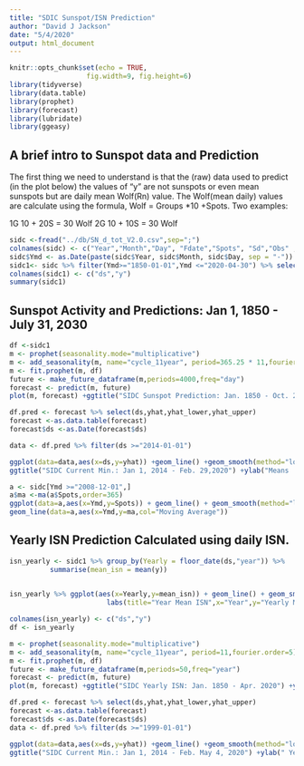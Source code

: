 ```yaml
---
title: "SDIC Sunspot/ISN Prediction"
author: "David J Jackson"
date: "5/4/2020"
output: html_document
---
```


```r
knitr::opts_chunk$set(echo = TRUE,
                   fig.width=9, fig.height=6)
library(tidyverse)
library(data.table)
library(prophet)
library(forecast)
library(lubridate)
library(ggeasy)
```

## A brief intro to Sunspot data and Prediction

The first thing we need to understand is that the (raw) data used to predict (in the plot below) the values of "y" are not sunspots or even mean sunspots but are daily mean Wolf(Rn) value. The Wolf(mean daily) values are calculate using the formula, Wolf = Groups *10 +Spots. Two examples:

1G 10 + 20S = 30 Wolf 2G 10 + 10S = 30 Wolf

```r
sidc <-fread("../db/SN_d_tot_V2.0.csv",sep=";")
colnames(sidc) <- c("Year","Month","Day", "Fdate","Spots", "Sd","Obs" ,"Defin"  )
sidc$Ymd <- as.Date(paste(sidc$Year, sidc$Month, sidc$Day, sep = "-"))
sidc1<- sidc %>% filter(Ymd>="1850-01-01",Ymd <="2020-04-30") %>% select(Ymd,Spots)
colnames(sidc1) <- c("ds","y")
summary(sidc1)
```

## Sunspot Activity and Predictions: Jan 1, 1850 - July 31, 2030

```r
df <-sidc1 
m <- prophet(seasonality.mode="multiplicative")
m <- add_seasonality(m, name="cycle_11year", period=365.25 * 11,fourier.order=5)
m <- fit.prophet(m, df)
future <- make_future_dataframe(m,periods=4000,freq="day")
forecast <- predict(m, future)
plot(m, forecast) +ggtitle("SIDC Sunspot Prediction: Jan. 1850 - Oct. 2019") +ylab("Predicted Mean Wolf(Ra)") +xlab("Years" )
```
```r
df.pred <- forecast %>% select(ds,yhat,yhat_lower,yhat_upper) 
forecast <-as.data.table(forecast)
forecast$ds <-as.Date(forecast$ds)
```

```r
data <- df.pred %>% filter(ds >="2014-01-01")

ggplot(data=data,aes(x=ds,y=yhat)) +geom_line() +geom_smooth(method="loess")  + 
ggtitle("SIDC Current Min.: Jan 1, 2014 - Feb. 29,2020") +ylab("Means  Wolf(R)")
```
```r
a <- sidc[Ymd >="2008-12-01",]
a$ma <-ma(a$Spots,order=365)
ggplot(data=a,aes(x=Ymd,y=Spots)) + geom_line() + geom_smooth(method="loess") + 
geom_line(data=a,aes(x=Ymd,y=ma,col="Moving Average"))
```

## Yearly ISN Prediction Calculated using daily ISN.

```r
isn_yearly <- sidc1 %>% group_by(Yearly = floor_date(ds,"year")) %>%
          summarise(mean_isn = mean(y))
 
```
```r
isn_yearly %>% ggplot(aes(x=Yearly,y=mean_isn)) + geom_line() + geom_smooth() +
                        labs(title="Year Mean ISN",x="Year",y="Yearly Mean ISN")
```
```r
colnames(isn_yearly) <- c("ds","y")
df <- isn_yearly

m <- prophet(seasonality.mode="multiplicative")
m <- add_seasonality(m, name="cycle_11year", period=11,fourier.order=5)
m <- fit.prophet(m, df)
future <- make_future_dataframe(m,periods=50,freq="year")
forecast <- predict(m, future)
plot(m, forecast) +ggtitle("SIDC Yearly ISN: Jan. 1850 - Apr. 2020") +ylab("Predicted Mean Wolf(Ra)") +xlab("Years" )
```
```r
df.pred <- forecast %>% select(ds,yhat,yhat_lower,yhat_upper) 
forecast <-as.data.table(forecast)
forecast$ds <-as.Date(forecast$ds)
data <- df.pred %>% filter(ds >="1999-01-01")

ggplot(data=data,aes(x=ds,y=yhat)) +geom_line() +geom_smooth(method="loess")  + 
ggtitle("SIDC Current Min.: Jan 1, 2014 - Feb. May 4, 2020") +ylab(" Yearly Means  Wolf(R)")
```

